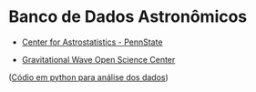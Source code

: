 # Banco de Dados Astronômicos
  - [Center for Astrostatistics - PennState](http://astrostatistics.psu.edu/datasets/index.html)

  - [Gravitational Wave Open Science Center](https://www.gw-openscience.org/events/GW150914/)
  
  
  ([Códio em python para análise dos dados](https://www.gw-openscience.org/s/events/GW150914/GW150914_tutorial.html))
